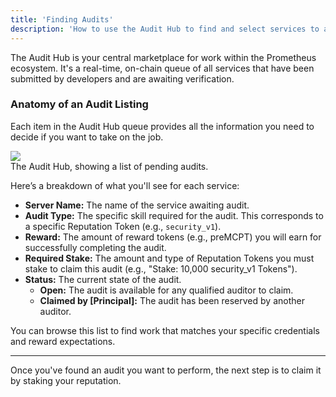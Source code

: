 ```yaml
---
title: 'Finding Audits'
description: 'How to use the Audit Hub to find and select services to audit.'
---
```


The Audit Hub is your central marketplace for work within the Prometheus ecosystem. It's a real-time, on-chain queue of all services that have been submitted by developers and are awaiting verification.

### Anatomy of an Audit Listing

Each item in the Audit Hub queue provides all the information you need to decide if you want to take on the job.

<Frame>
  <img src="/public/audit-hub-ui.png" />
  <figcaption>The Audit Hub, showing a list of pending audits.</figcaption>
</Frame>

Here’s a breakdown of what you'll see for each service:

- **Server Name:** The name of the service awaiting audit.
- **Audit Type:** The specific skill required for the audit. This corresponds to a specific Reputation Token (e.g., `security_v1`).
- **Reward:** The amount of reward tokens (e.g., preMCPT) you will earn for successfully completing the audit.
- **Required Stake:** The amount and type of Reputation Tokens you must stake to claim this audit (e.g., "Stake: 10,000 security_v1 Tokens").
- **Status:** The current state of the audit.
  - **Open:** The audit is available for any qualified auditor to claim.
  - **Claimed by [Principal]:** The audit has been reserved by another auditor.

You can browse this list to find work that matches your specific credentials and reward expectations.

---

Once you've found an audit you want to perform, the next step is to claim it by staking your reputation.
